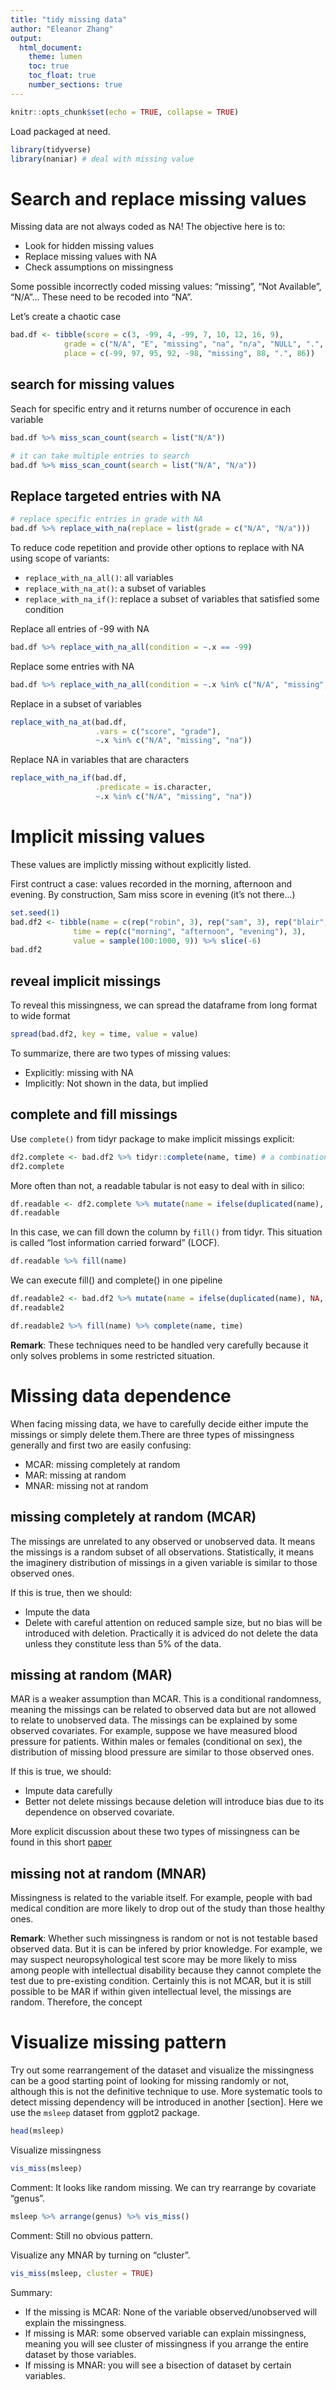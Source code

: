 ```yaml
---
title: "tidy missing data"
author: "Eleanor Zhang"
output:
  html_document: 
    theme: lumen
    toc: true
    toc_float: true
    number_sections: true
---
```


```r
knitr::opts_chunk$set(echo = TRUE, collapse = TRUE)
```

Load packaged at need.
```r
library(tidyverse)
library(naniar) # deal with missing value
```

# Search and replace missing values

Missing data are not always coded as NA! The objective here is to:  

*   Look for hidden missing values
*   Replace missing values with NA
*   Check assumptions on missingness

Some possible incorrectly coded missing values: "missing", "Not Available", "N/A"... These need to be recoded into "NA".

Let's create a chaotic case
```r
bad.df <- tibble(score = c(3, -99, 4, -99, 7, 10, 12, 16, 9),
            grade = c("N/A", "E", "missing", "na", "n/a", "NULL", ".", "NULL", "N/a"),
            place = c(-99, 97, 95, 92, -98, "missing", 88, ".", 86))
```

## search for missing values

Seach for specific entry and it returns number of occurence in each variable
```r
bad.df %>% miss_scan_count(search = list("N/A"))

# it can take multiple entries to search
bad.df %>% miss_scan_count(search = list("N/A", "N/a"))
```

## Replace targeted entries with NA
```r
# replace specific entries in grade with NA
bad.df %>% replace_with_na(replace = list(grade = c("N/A", "N/a")))
```

To reduce code repetition and provide other options to replace with NA using scope of variants:  

*    `replace_with_na_all()`: all variables
*    `replace_with_na_at()`: a subset of variables
*    `replace_with_na_if()`: replace a subset of variables that satisfied some condition

Replace all entries of -99 with NA
```r
bad.df %>% replace_with_na_all(condition = ~.x == -99)
```

Replace some entries with NA
```r
bad.df %>% replace_with_na_all(condition = ~.x %in% c("N/A", "missing", "na"))
```

Replace in a subset of variables
```r
replace_with_na_at(bad.df, 
                   .vars = c("score", "grade"),
                   ~.x %in% c("N/A", "missing", "na"))
```

Replace NA in variables that are characters
```r
replace_with_na_if(bad.df, 
                   .predicate = is.character,
                   ~.x %in% c("N/A", "missing", "na"))
```

# Implicit missing values

These values are implictly missing without explicitly listed.

First contruct a case: values recorded in the morning, afternoon and evening. By construction, Sam miss score in evening (it's not there...)
```r
set.seed(1)
bad.df2 <- tibble(name = c(rep("robin", 3), rep("sam", 3), rep("blair",3)),
              time = rep(c("morning", "afternoon", "evening"), 3),
              value = sample(100:1000, 9)) %>% slice(-6)
bad.df2
```

## reveal implicit missings

To reveal this missingness, we can spread the dataframe from long format to wide format
```r
spread(bad.df2, key = time, value = value)
```

To summarize, there are two types of missing values:  

*   Explicitly: missing with NA
*   Implicitly: Not shown in the data, but implied

## complete and fill missings

Use `complete()` from tidyr package to make implicit missings explicit:
```r
df2.complete <- bad.df2 %>% tidyr::complete(name, time) # a combination of variables
df2.complete
```

More often than not, a readable tabular is not easy to deal with in silico:
```r
df.readable <- df2.complete %>% mutate(name = ifelse(duplicated(name), NA, name))
df.readable
```

In this case, we can fill down the column by `fill()` from tidyr. This situation is called "lost information carried forward" (LOCF).
```r
df.readable %>% fill(name)
```

We can execute fill() and complete() in one pipeline
```r
df.readable2 <- bad.df2 %>% mutate(name = ifelse(duplicated(name), NA, name))
df.readable2

df.readable2 %>% fill(name) %>% complete(name, time)
```


__Remark__: These techniques need to be handled very carefully because it only solves problems in some restricted situation.

# Missing data dependence

When facing missing data, we have to carefully decide either impute the missings or simply delete them.There are three types of missingness generally and first two are easily confusing:

*   MCAR: missing completely at random
*   MAR: missing at random
*   MNAR: missing not at random

## missing completely at random (MCAR)

The missings are unrelated to any observed or unobserved data. It means the missings is a random subset of all observations. Statistically, it means the imaginery distribution of missings in a given variable is similar to those observed ones. 

If this is true, then we should:  

*    Impute the data
*    Delete with careful attention on reduced sample size, but no bias will be introduced with deletion. Practically it is adviced do not delete the data unless they constitute less than 5% of the data.

## missing at random (MAR)

MAR is a weaker assumption than MCAR. This is a conditional randomness, meaning the missings can be related to observed data but are not allowed to relate to unobserved data. The missings can be explained by some observed covariates. For example, suppose we have measured blood pressure for patients. Within males or females (conditional on sex), the distribution of missing blood pressure are similar to those observed ones. 

If this is true, we should:  

*   Impute data carefully
*   Better not delete missings because deletion will introduce bias due to its dependence on observed covariate.

More explicit discussion about these two types of missingness can be found in this short [paper](https://www.ncbi.nlm.nih.gov/pmc/articles/PMC4121561/)

## missing not at random (MNAR)

Missingness is related to the variable itself. For example, people with bad medical condition are more likely to drop out of the study than those healthy ones.

__Remark__: Whether such missingness is random or not is not testable based observed data. But it is can be infered by prior knowledge. For example, we may suspect neuropsyhological test score may be more likely to miss among people with intellectual disability because they cannot complete the test due to pre-existing condition. Certainly this is not MCAR, but it is still possible to be MAR if within given intellectual level, the missings are random. Therefore, the concept

# Visualize missing pattern

Try out some rearrangement of the dataset and visualize the missingness can be a good starting point of looking for missing randomly or not, although this is not the definitive technique to use. More systematic tools to detect missing dependency will be introduced in another [section]. Here we use the `msleep` dataset from ggplot2 package.

```r
head(msleep)
```

Visualize missingness
```r
vis_miss(msleep) 
```

Comment: It looks like random missing. We can try rearrange by covariate "genus". 
```r
msleep %>% arrange(genus) %>% vis_miss()
```

Comment: Still no obvious pattern.

Visualize any MNAR by turning on "cluster".
```r
vis_miss(msleep, cluster = TRUE)
```

Summary:  

*    If the missing is MCAR: None of the variable observed/unobserved will explain the missingness.
*    If missing is MAR: some observed variable can explain missingness, meaning you will see cluster of missingness if you arrange the entire dataset by those variables.
*    If missing is MNAR: you will see a bisection of dataset by certain variables.